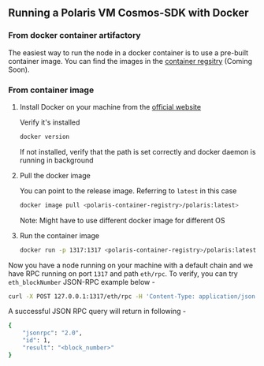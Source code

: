 ## Running a Polaris VM Cosmos-SDK with Docker

### From docker container artifactory

The easiest way to run the node in a docker container is to use a pre-built container image. You can find the images in the [container regsitry]() (Coming Soon).

### From container image

1. Install Docker on your machine from the [official website](https://docs.docker.com/get-docker/)

   Verify it's installed

   ```sh
   docker version
   ```

   If not installed, verify that the path is set correctly and docker daemon is running in background

2. Pull the docker image

   You can point to the release image. Referring to `latest` in this case

   ```sh
   docker image pull <polaris-container-registry>/polaris:latest>
   ```

   Note: Might have to use different docker image for different OS

3. Run the container image

   ```sh
   docker run -p 1317:1317 <polaris-container-registry>/polaris:latest>
   ```

Now you have a node running on your machine with a default chain and we have RPC running on port `1317` and path `eth/rpc`. To verify,
you can try `eth_blockNumber` JSON-RPC example below -

```sh
curl -X POST 127.0.0.1:1317/eth/rpc -H 'Content-Type: application/json' -d '{ "jsonrpc":"2.0", "method":"eth_blockNumber", "params":[], "id":1}'
```

A successful JSON RPC query will return in following -

```sh
{
    "jsonrpc": "2.0",
    "id": 1,
    "result": "<block_number>"
}
```

